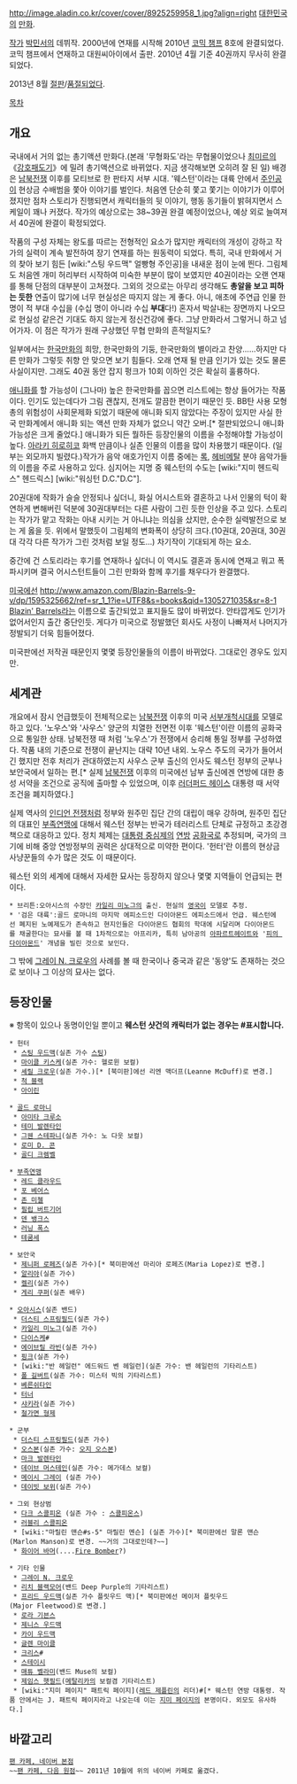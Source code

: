 http://image.aladin.co.kr/cover/cover/8925259958_1.jpg?align=right [[대한민국]]의 [[만화]].

[[작가]] [[박민서]]의 데뷔작. 2000년에 연재를 시작해 2010년 [[코믹 챔프]] 8호에 완결되었다. 코믹 챔프에서 연재하고 대원씨아이에서 출판. 2010년 4월 기준 40권까지 무사히 완결되었다.

2013년 8월 [[절판]]/[[품절]]되었다.

[[목차]]

== 개요 ==
국내에서 거의 없는 총기액션 만화다.(본래 '무형화도'라는 무협물이었으나 [[최미르]]의 《[[강호패도기]]》에 밀려 총기액션으로 바뀌었다. 지금 생각해보면 오히려 잘 된 일) 배경은 [[남북전쟁]] 이후를 모티브로 한 판타지 서부 시대. '웨스턴'이라는 대륙 안에서 [[주인공]]이 현상금 수배범을 쫓아 이야기를 벌인다. 처음엔 단순히 쫓고 쫓기는 이야기가 이루어졌지만 점차 스토리가 진행되면서 캐릭터들의 뒷 이야기, 행동 동기들이 밝혀지면서 스케일이 꽤나 커졌다. 작가의 예상으로는 38~39권 완결 예정이었으나, 예상 외로 늘여져서 40권에 완결이 확정되었다.

작품의 구성 자체는 왕도를 따르는 전형적인 요소가 많지만 캐릭터의 개성이 강하고 작가의 실력이 계속 발전하여 장기 연재를 하는 원동력이 되었다. 특히, 국내 만화에서 거의 찾아 보기 힘든 [wiki:"스팅 우드맥" 얼빵형 주인공]을 내새운 점이 눈에 띈다. 그림체도 처음엔 개미 허리부터 시작하여 미숙한 부분이 많이 보였지만 40권이라는 오랜 연재를 통해 단점의 대부분이 고쳐졌다. 그외의 것으로는 아무리 생각해도 '''총알을 보고 피하는 듯한''' 연출이 많기에 너무 현실성은 따지지 않는 게 좋다. 아니, 애초에 주연급 인물 한명이 적 부대 수십을 (수십 명이 아니라 수십 '''부대'''다!) 혼자서 박살내는 장면까지 나오므로 현실성 같은건 기대도 하지 않는게 정신건강에 좋다. 그냥 만화라서 그렇거니 하고 넘어가자. 이 점은 작가가 원래 구상했던 무협 만화의 흔적일지도?

일부에서는 [[한국]]만화의 희망, 한국만화의 기둥, 한국만화의 별이라고 찬양……하지만 다른 만화가 그렇듯 취향 안 맞으면 보기 힘들다. 오래 연재 될 만큼 인기가 있는 것도 물론 사실이지만. 그래도 40권 동안 잡지 펑크가 10회 이하인 것은 확실히 훌륭하다.

[[애니화]]를 할 가능성이 (그나마) 높은 한국만화를 꼽으면 리스트에는 항상 들어가는 작품이다. 인기도 있는데다가 그림 괜찮지, 전개도 깔끔한 편이기 때문인 듯. BB탄 사용 모형 총의 위험성이 사회문제화 되었기 때문에 애니화 되지 않았다는 주장이 있지만 사실 한국 만화계에서 애니화 되는 액션 만화 자체가 없으니 약간 오버.[* 절판되었으니 애니화 가능성은 크게 줄었다.] 애니화가 되든 뭘하든 등장인물의 이름을 수정해야할 가능성이 높다. [[아라키 히로히코]] 화백 만큼이나 실존 인물의 이름을 많이 차용했기 때문이다. (일부는 외모까지 빌렸다.)작가가 음악 애호가인지 이름 중에는 [[록]], [[헤비메탈]] 분야 음악가들의 이름을 주로 사용하고 있다. 심지어는 지명 중 웨스턴의 수도는 [wiki:"지미 헨드릭스" 헨드릭스] [wiki:"워싱턴 D.C."D.C"].

20권대에 작화가 슬슬 안정되나 싶더니, 화실 어시스트와 결혼하고 나서 인물의 턱이 확연하게 변해버린 덕분에 30권대부터는 다른 사람이 그린 듯한 인상을 주고 있다. 스토리는 작가가 맡고 작화는 아내 시키는 거 아니냐는 의심을 샀지만, 순수한 실력발전으로 보는 게 옳을 듯. 위에서 말했듯이 그림체의 변화폭이 상당히 크다.(10권대, 20권대, 30권대 각각 다른 작가가 그린 것처럼 보일 정도…) 차기작이 기대되게 하는 요소.

중간에 건 스토리라는 후기를 연재하나 싶더니 이 역시도 결혼과 동시에 연재고 뭐고 폭파시키며 결국 어시스턴트들이 그린 만화와 함께 후기를 채우다가 완결했다.

[[미국]]에선 [[http://www.amazon.com/Blazin-Barrels-9-v/dp/1595325662/ref=sr_1_1?ie=UTF8&s=books&qid=1305271035&sr=8-1 Blazin' Barrels]]라는 이름으로 출간되었고 표지들도 많이 바뀌었다. 안타깝게도 인기가 없어서인지 출간 중단인듯. 게다가 미국으로 정발했던 회사도 사정이 나빠져서 나머지가 정발되기 더욱 힘들어졌다.

미국판에선 저작권 때문인지 몇몇 등장인물들의 이름이 바뀌었다. 그대로인 경우도 있지만.

== 세계관 ==
개요에서 잠시 언급했듯이 전체적으로는 [[남북전쟁]] 이후의 미국 [[서부개척시대]]를 모델로 하고 있다. '노우스'와 '사우스' 양군의 치열한 전면전 이후 '웨스턴'이란 이름의 공화국으로 통일한 상태. 남북전쟁 때 처럼 '노우스'가 전쟁에서 승리해 통일 정부를 구성하였다. 작품 내의 기준으로 전쟁이 끝난지는 대략 10년 내외. 노우스 주도의 국가가 들어서긴 했지만 전후 처리가 관대하였는지 사우스 군부 출신의 인사도 웨스턴 정부의 군부나 보안국에서 일하는 편.[* 실제 [[남북전쟁]] 이후의 미국에선 남부 출신에겐 연방에 대한 충성 서약을 조건으로 공직에 출마할 수 있었으며, 이후 [[러더퍼드 헤이스]] 대통령 때 서약 조건을 폐지하였다.]  

실제 역사의 [[인디언 전쟁]]처럼 정부와 원주민 집단 간의 대립이 매우 강하며, 원주민 집단의 대표인 [[부족연맹]]에 대해서 웨스턴 정부는 반국가 테러리스트 단체로 규정하고 초강경책으로 대응하고 있다.
정치 체제는 [[대통령 중심제]]의 [[연방]] [[공화국]]로 추정되며, 국가의 크기에 비해 중앙 연방정부의 권력은 상대적으로 미약한 편이다. '헌터'란 이름의 현상금 사냥꾼들의 수가 많은 것도 이 때문이다. 

웨스턴 외의 세계에 대해서 자세한 묘사는 등장하지 않으나 몇몇 지역들이 언급되는 편이다. 
 * 브리튼:오아시스의 수장인 [[카일리 미노그]]의 출신. 현실의 [[영국]]이 모델로 추정.
 * '검은 대륙':골드 로마니의 마지막 에피소드인 다이아몬드 에피소드에서 언급. 웨스턴에선 폐지된 노예제도가 존속하고 현지인들은 다이아몬드 협회의 학대에 시달리며 다이아몬드를 채굴한다는 묘사를 볼 때 1차적으로는 아프리카, 특히 남아공의 [[아파르트헤이트]]와 '[[피의 다이아몬드]]' 개념을 빌린 것으로 보인다.
그 밖에 [[그레이 N. 크로우]]의 사례를 볼 때 한국이나 중국과 같은 '동양'도 존재하는 것으로 보이나 그 이상의 묘사는 없다.

== 등장인물 ==
※ 항목이 있으나 동명이인일 뿐이고 '''웨스턴 샷건의 캐릭터가 없는 경우는 #표시합니다.'''

 * 헌터
  * [[스팅 우드맥]](실존 가수 [[스팅]])
  * [[마이클 키스케]](실존 가수: 헬로윈 보컬)
  * [[셰릴 크로우]](실존 가수.)[* [북미판]에선 리엔 맥더프(Leanne McDuff)로 변경.]
  * [[척 블랙]]
  * [[아이린]]

 * [[골드 로마니]]
  * [[아미타 크루소]]
  * [[테미 발렌타인]]
  * [[그웬 스테파니]](실존 가수: 노 다웃 보컬)
  * [[로미 D. 콘]]
  * [[골디 크렘벨]]

 * [[부족연맹]]
  * [[레드 클라우드]]
  * [[포 베어스]]
  * [[존 미첼]] 
  * [[필립 버트기어]]
  * [[덴 뱅크스]] 
  * [[러닝 폭스]]
  * [[테쿰세]]

 * 보안국
  * [[제니퍼 로페즈(웨스턴 샷건)|제니퍼 로페즈]](실존 가수)[* 북미판에선 마리아 로페즈(Maria Lopez)로 변경.]
  * [[알리야]](실존 가수)
  * [[켈리]](실존 가수)
  * [[게리 쿠퍼]](실존 배우)
  
 * [[오아시스]](실존 밴드)
  * [[더스티 스프링필드]](실존 가수)
  * [[카일리 미노그]](실존 가수)
  * [[다이스케]]#
  * [[에이브릴 라빈]](실존 가수)
  * [[핑크]](실존 가수)
  * [wiki:"반 헤일런" 에드워드 벤 헤일런](실존 가수: 밴 헤일런의 기타리스트)
  * [[폴 길버트]](실존 가수: 미스터 빅의 기타리스트)
  * [[베른쉬타인]] 
  * [[터너]] 
  * [[샤키라]](실존 가수)
  * [[철가면 형제]] 

 * 군부
  * [[더스티 스프링필드]](실존 가수) 
  * [[오스본]](실존 가수: [[오지 오스본]])
  * [[마크 발렌타인]] 
  * [[데이브 머스테인]](실존 가수: 메가데스 보컬)
  * [[메이시 그레이]] (실존 가수)
  * [[데이빗 보위]](실존 가수)  

 * 그외 현상범
  * [[다크 스콜피온]] (실존 가수 : [[스콜피온스]])
  * [[러블리 스콜피온]]
  * [wiki:"마릴린 맨슨#s-5" 마릴린 멘슨] (실존 가수)[* 북미판에선 말론 맨슨(Marlon Manson)로 변경. ~~거의 그대로인데?~~]
  * [[화이어 바머]](....[[Fire Bomber]]?)

 * 기타 인물
  * [[그레이 N. 크로우]]
  * [[리치 블랙모어]](밴드 Deep Purple의 기타리스트)
  * [[프리드 우드맥]](실존 가수 플릿우드 맥)[* 북미판에선 메이저 플릿우드(Major Fleetwood)로 변경.]
  * [[로라 기븐스]]
  * [[제니스 우드맥]]
  * [[카이 우드맥]]
  * [[글렌 마이클]]
  * [[크리스]]#
  * [[스테이시]]
  * [[매튜 벨라미]](밴드 Muse의 보컬)
  * [[제임스 햇필드]]([[메탈리카]]의 보컬겸 기타리스트)
  * [wiki:"지미 페이지" 패트릭 페이지]([[레드 제플린]]의 리더)#[* 웨스턴 연방 대통령. 작품 안에서는 J. 패트릭 페이지라고 나오는데 이는 [[지미 페이지]]의 본명이다. 외모도 유사하다.] 
== 바깥고리 ==
 [http://cafe.naver.com/lovelyshatgun 팬 카페, 네이버 본점]
 ~~[http://cafe.daum.net/lovelyshatgun 팬 카페, 다음 원점]~~ 2011년 10월에 위의 네이버 카페로 옮겼다.
